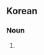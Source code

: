 {{also|青空}}
==Korean==
{{ko-hanjatab}}

===Noun===
{{ko-noun|hj|hangeul=청공}}

# {{hanja form of|청공|blue sky}}